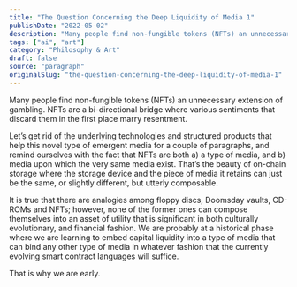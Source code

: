 ```yaml
---
title: "The Question Concerning the Deep Liquidity of Media 1"
publishDate: "2022-05-02"
description: "Many people find non-fungible tokens (NFTs) an unnecessary extension of gambling. NFTs are a bi-directional bridge where various sentiments that disc......"
tags: ["ai", "art"]
category: "Philosophy & Art"
draft: false
source: "paragraph"
originalSlug: "the-question-concerning-the-deep-liquidity-of-media-1"
---
```


Many people find non-fungible tokens (NFTs) an unnecessary extension of gambling. NFTs are a bi-directional bridge where various sentiments that discard them in the first place marry resentment.

Let’s get rid of the underlying technologies and structured products that help this novel type of emergent media for a couple of paragraphs, and remind ourselves with the fact that NFTs are both a) a type of media, and b) media upon which the very same media exist. That’s the beauty of on-chain storage where the storage device and the piece of media it retains can just be the same, or slightly different, but utterly composable.

It is true that there are analogies among floppy discs, Doomsday vaults, CD-ROMs and NFTs; however, none of the former ones can compose themselves into an asset of utility that is significant in both culturally evolutionary, and financial fashion. We are probably at a historical phase where we are learning to embed capital liquidity into a type of media that can bind any other type of media in whatever fashion that the currently evolving smart contract languages will suffice.

That is why we are early.